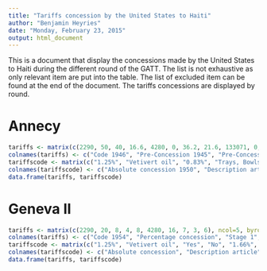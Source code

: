 ```yaml
---
title: "Tariffs concession by the United States to Haiti"
author: "Benjamin Heyries"
date: "Monday, February 23, 2015"
output: html_document
---
```


This is a document that display the concessions made by the United States to Haiti during the different round of the GATT. The list is not exhaustive as only relevant item are put into the table. The list of excluded item can be found at the end of the document.
The tariffs concessions are displayed by round.

Annecy
================

```r
tariffs <- matrix(c(2290, 50, 40, 16.6, 4280, 0, 36.2, 21.6, 133071, 0, 0, 50, 133040,50, 40, 16.6, 1309, 0, 0, 50, 1329, 42, 20, 37.5, 133082, 50, 22.9, 35.2, 133810, 20, 14.3, 41.7, 1714, 50, 10, 22.2, 3421, 0, 50, 0, 3390, 0, 44, 10, 3963, 0, 22.2, 35.7, 03695, 50, 0, 0, 03699, 0, 0, 50, 2302, 0, 0, 0, 2274, 0, 0, 0, 2320, 0, 0, 0), ncol=4, byrow=TRUE)
colnames(tariffs) <- c("Code 1946", "Pre-Concession 1945", "Pre-Concession 1947", "Percentage concession 1950")
tariffscode <- matrix(c("1.25%", "Vetivert oil", "0.83%", "Trays, Bowls, platters", "1 ct per lb", "Orange peel", "0.75 ct per lb", "Mangoes", "17.5%", "Pineanples candy", "6%", "Jellies", "4.75%", "Guavas", "10%","Mango paste and pulp", "0.5$ per gal.", "Rum", "0", "Manufactured non-cotton vegetal fiber", "5%", "Braids of non-cotton vegetal fiber", "45%", "Articles made of non-cotton VF", "0", "Alpargatas", "17.5%", "Boots with non-cotton VF", "Bind", "Logwood", "Bind", "Lemon-grass", "Bind", "Turmeric"), ncol=2, byrow=TRUE)
colnames(tariffscode) <- c("Absolute concession 1950", "Description article")
data.frame(tariffs, tariffscode)
```

Geneva II
================

```r
tariffs <- matrix(c(2290, 20, 8, 4, 8, 4280, 16, 7, 3, 6), ncol=5, byrow=TRUE)
colnames(tariffs) <- c("Code 1954", "Percentage concession", "Stage 1", "Stage 2", "Stage 3")
tariffscode <- matrix(c("1.25%", "Vetivert oil", "Yes", "No", "1.66%", "Forks, spoon, tray, bowl...", "No", "Too Small"), ncol=4, byrow=TRUE)
colnames(tariffscode) <- c("Absolute concession", "Description article", "Code 1946", "Change")
data.frame(tariffs, tariffscode)
```

